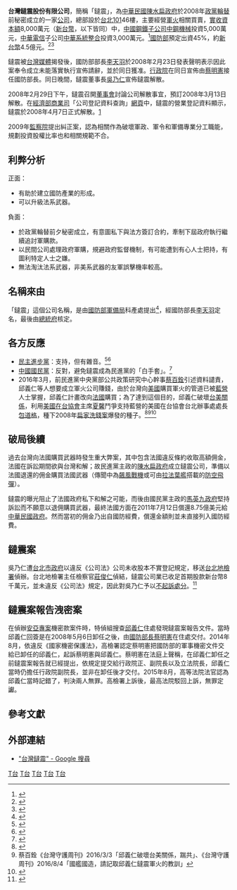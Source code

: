 {{review}}
{{Infobox Company 
| company_name = 台灣鐽震股份有限公司
| company_name_en = Taiwan Goal Company Limited
| company_logo = 
| company_type = [[股份有限公司|股份有限公司]]
| company_slogan = 
| market_information = 
| foundation = 2008年1月28日
| defunct    = 2008年4月7日
| location = {{ROC-TWN}}<br/>[[台北市|台北市]][[信義區_(臺北市)|信義區]][[信義路_(台北市)|信義路五段]]7號46樓（[[台北101|台北101]]）
| zip_code = 
| telephone_no = 
| key_people = [[董事長|董事長]]：[[吳乃仁|吳乃仁]]
| industry = 
| products = 
| capital = 登記[[新台幣|新台幣]]10億元<br/>實收[[新台幣|新台幣]]8,000萬元[http://gcis.nat.gov.tw/pub/cmpy/cmpyInfoAction.do?method=detail&banNo=28842931]
| revenue = 
| operating_income = 
| net_income = 
| num_employees = 
| accounting_period = 
| parent = 
| subsid = 
| homepage = 
| footnotes = 
| width = 
}}
'''台灣鐽震股份有限公司'''，簡稱「鐽震」，為[[中華民國|中華民國]][[陳水扁政府|陳水扁政府]]於2008年[[政黨輪替|政黨輪替]]前秘密成立的一家[[公司|公司]]，總部設於[[台北101|台北101]]46樓，主要經營[[軍火|軍火]]相關買賣，[[實收資本額|實收資本額]]8,000萬元（[[新台幣|新台幣]]，以下皆同）中，[[中國鋼鐵|中國鋼鐵]][[子公司|子公司]][[中鋼機械|中鋼機械]]投資5,000萬元，[[中華電信|中華電信]]子公司[[中華系統整合|中華系統整合]]投資3,000萬元。<ref>{{cite news|url=http://udn.com/NEWS/NATIONAL/NATS6/4218750.shtml|title=中鋼中華電 都是鐽震股東|publisher=[[經濟日報_(台灣)|經濟日報]]|author=|date=2008年2月15日|accessdate=2008-02-15|archive-date=2008-02-18|archive-url=https://web.archive.org/web/20080218192302/http://udn.com/NEWS/NATIONAL/NATS6/4218750.shtml|dead-url=no}}</ref>[[中華民國國防部|國防部]]預定出資45%，約[[新台幣|新台幣]]4.5億元。<ref>{{cite news|url=http://udn.com/NEWS/NATIONAL/NATS6/4219212.shtml|title=原始構想：鐽震只管研發 不涉買賣|publisher=[[聯合報|聯合報]]|author=|date=2008年2月15日|accessdate=2008-02-15|archive-date=2008-02-18|archive-url=https://web.archive.org/web/20080218202215/http://udn.com/NEWS/NATIONAL/NATS6/4219212.shtml|dead-url=no}}</ref><ref>{{cite news|url=http://www.ettoday.com/2008/02/14/301-2231160.htm|title=台灣鐽震大小通吃？　登記營業項目從布疋到槍砲彈藥刀械|publisher=[[東森新聞|東森新聞]]|author=|date=2008年2月14日|accessdate=2008-02-15|archive-date=2008-10-09|archive-url=https://web.archive.org/web/20081009042224/http://www.ettoday.com/2008/02/14/301-2231160.htm|dead-url=no}}</ref>

鐽震被[[台灣媒體|台灣媒體]]揭發後，國防部部長[[李天羽|李天羽]]於2008年2月23日發表聲明表示因此案奉令成立未能落實執行宣佈請辭，並於同日獲准。[[行政院|行政院]]在同日宣佈由[[蔡明憲|蔡明憲]]接任國防部長。同日晚間，鐽震董事長[[吳乃仁|吳乃仁]]宣佈鐽震解散。

2008年2月29日下午，鐽震召開[[董事會|董事會]]討論公司解散事宜，預訂2008年3月13日解散。在[[經濟部商業司|經濟部商業司]]「公司登記資料查詢」[[網頁|網頁]]中，鐽震的營業登記資料顯示，鐽震於2008年4月7日正式解散。[http://gcis.nat.gov.tw/pub/cmpy/cmpyInfoAction.do?method=detail&banNo=28842931]{{Dead link|date=2018年7月 |bot=InternetArchiveBot |fix-attempted=yes }}

2009年[[監察院|監察院]]提出糾正案，認為相關作為破壞軍政、軍令和軍備專業分工職能，規劃投資股權比率也和相關規範不合。

==利弊分析==
正面：
*有助於建立國防產業的形成。
*可以升級法系武器。
負面：
*於政黨輪替前夕秘密成立，有意圖私下與法方簽訂合約，牽制下屆政府執行繼續追討軍購款。
*以民間公司處理政府軍購，規避政府監督機制，有可能遭到有心人士把持，有圖利特定人士之嫌。
*無法淘汰法系武器，非美系武器的友軍誤擊機率較高。

== 名稱來由 ==
「鐽震」這個公司名稱，是由[[國防部軍備局|國防部軍備局]]科產處提出<ref>{{cite news|url=http://udn.com/NEWS/NATIONAL/NAT3/4225764.shtml|title=鐽震 李天羽命名的 |publisher=[[聯合晚報|聯合晚報]]|date =2008年2月20日|accessdate=2008-02-21}}</ref>，經國防部長[[李天羽|李天羽]]定名，最後由[[中華民國總統府|總統府]]核定。

== 各方反應 ==
* [[民主進步黨|民主進步黨]]：支持，但有雜音。<ref>{{cite news|url=http://cms.www.gov.tw/NewsCenter/Pages/20080214/20080214cfp0091.aspx?AreaName=33&Page=1|title=政府籌設台灣鐽震公司 民進黨團肯定|publisher=[[中央通訊社|中央通訊社]]|date=2008年2月13日|accessdate=2008-02-21}}{{dead link|date=2017年12月 |bot=InternetArchiveBot |fix-attempted=yes }}</ref><ref>{{cite news|url=http://www.libertytimes.com.tw/2008/new/feb/16/today-p1-2.htm|title=雙仁主導鐽震 黨內有雜音|publisher=[[自由時報|自由時報]]|date=2008年2月16日|accessdate=2008-02-21|deadurl=yes|archiveurl=https://web.archive.org/web/20080218165843/http://www.libertytimes.com.tw/2008/new/feb/16/today-p1-2.htm|archivedate=2008年2月18日}}</ref>
* [[中國國民黨|中國國民黨]]：反對，避免鐽震成為民進黨的「白手套」。<ref>{{cite news|url=http://www.libertytimes.com.tw/2008/new/feb/19/today-p6.htm|title=國民黨定調 全面封殺鐽震|publisher=[[自由時報|自由時報]]|date=2008年2月19日|accessdate=2008-02-21|deadurl=yes|archiveurl=https://web.archive.org/web/20080229005049/http://www.libertytimes.com.tw/2008/new/feb/19/today-p6.htm|archivedate=2008年2月29日}}</ref>
* 2016年3月，前民進黨中央黨部公共政策研究中心幹事[[蔡百銓|蔡百銓]]引述資料譴責，邱義仁等人想要成立軍火公司賺錢，由於台灣向[[美國|美國]]購買軍火的管道已被[[藍營|藍營]]人士掌握，邱義仁計畫改向[[法國|法國]]購買；為了達到這個目的，邱義仁破壞[[台美關係|台美關係]]，利用[[美國在台協會|美國在台協會]]主席[[夏馨|夏馨]]鬥爭支持藍營的美國在台協會台北辦事處處長[[包道格|包道格]]，種下2008年[[扁家洗錢案|扁家洗錢案]]爆發的種子。<ref>{{cite news |title=【人物】包道格太超过了！ |url=https://www.new7.com.tw/NewsView.aspx?i=TXT201201191735032SH |publisher=新新闻 |date=2012-01-19 |access-date=2018-12-16 |archive-url=https://web.archive.org/web/20181216073832/https://www.new7.com.tw/NewsView.aspx?i=TXT201201191735032SH |archive-date=2018-12-16 |dead-url=yes }}</ref><ref>蔡百銓《台灣守護周刊》2016/3/3「邱義仁破壞台美關係，踹共」、《台灣守護周刊》2016/8/4「國艦國造，請記取邱義仁鐽震軍火的教訓」</ref><ref>{{cite news |title=【专文】包道格与夏馨 |url=http://www.peoplenews.tw/news/ab569fe7-c902-4627-a817-4b51c56616ba |publisher=民報 |accessdate=2019-11-09 |archive-date=2020-12-20 |archive-url=https://web.archive.org/web/20201220183036/https://www.peoplenews.tw/news/ab569fe7-c902-4627-a817-4b51c56616ba |dead-url=no }}</ref>

== 破局後續 ==
過去台灣向法國購買武器時發生重大弊案，其中包含法國違反條約收取高額佣金，法國在訴訟期間欲與台灣和解；故民進黨主政的[[陳水扁政府|陳水扁政府]]成立鐽震公司，準備以法國退還的佣金購買法國武器（傳聞中為[[飆風戰機|飆風戰機]]或可由[[拉法葉艦|拉法葉艦]]搭載的[[防空飛彈|防空飛彈]]）。

鐽震的曝光阻止了法國政府私下和解之可能，而後由國民黨主政的[[馬英九政府|馬英九政府]]堅持訴訟而不願意以退佣購買武器，最終法國方面在2011年7月12日償還8.75億美元給[[中華民國政府|中華民國政府]]。然而當初的佣金乃出自國防經費，償還金額則並未直接列入國防經費。

==鐽震案==
吳乃仁遭[[台北市政府|台北市政府]]以違反《公司法》公司未收股本不實登記規定，移送[[台北地檢署|台北地檢署]]偵辦。台北地檢署主任檢察官[[莊俊仁|莊俊仁]]偵結，鐽震公司業已收足首期股款新台幣8千萬元，並未違反《公司法》規定，因此對吳乃仁予以[[不起訴處分|不起訴處分]]。<ref>{{cite news|url=http://www.shadowgov.tw/16091_f.htm?page_no=61|title=鐽震案 吳乃仁獲不起訴|publisher=[[中國時報|中國時報]]|date=2008年12月26日|accessdate=2008-12-26|deadurl=yes|archiveurl=https://web.archive.org/web/20120407065812/http://www.shadowgov.tw/16091_f.htm?page_no=61|archivedate=2012年4月7日}}</ref>

==鐽震案報告洩密案==
在偵辦[[安亞專案|安亞專案]]機密款案件時，特偵組搜查[[邱義仁|邱義仁]]住處發現鐽震案報告文件。當時邱義仁回簽是在2008年5月6日卸任之後，由[[國防部長|國防部長]][[蔡明憲|蔡明憲]]在住處交付。2014年8月，依違反《國家機密保護法》，高檢署認定蔡明憲把國防部的軍事機密文件交給已卸任的邱義仁，起訴蔡明憲與邱義仁。蔡明憲在法庭上聲稱，在邱義仁卸任之前鐽震案報告就已經提出，依規定提交給行政院正、副院長以及立法院長，邱義仁當時仍擔任行政院副院長，並非在卸任後才交付。2015年8月，高等法院法官認為邱義仁當時記錯了，判決兩人無罪。高檢署上訴後，最高法院駁回上訴，無罪定讞。

==參考文獻==
<div class="references-small">
<references />
</div>

==外部連結==
* [http://www.google.com/search?hl=zh-TW&rls=com.microsoft%3Aen-US&q=%22%E5%8F%B0%E7%81%A3%E9%90%BD%E9%9C%87%22&lr= "台灣鐽震" - Google 搜尋]

[[Category:軍火商|T台]]
[[Category:台灣已結業公司|T台]]
[[Category:陈水扁政府争议|T台]]
[[Category:2008年成立的公司|T台]]
[[Category:2008年結業公司|T台]]